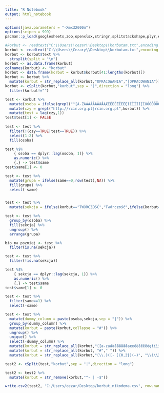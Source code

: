 ```yaml
---
title: "R Notebook"
output: html_notebook
---
```


```r
options(java.parameters = "-Xmx32000m")
options(scipen = 999)
pacman::p_load(googlesheets,zoo,openxlsx,stringr,splitstackshape,plyr,dplyr,sqldf,stringdist,fuzzyjoin,data.table,svMisc,tidyverse,RJDBC,xlsx,RJSONIO,pdftools,readtext)

#korbut <- readtext("C:\\Users\\cezar\\Desktop\\korbutam.txt",encoding = "UTF-8")
korbut <- readtext("C:\\Users\\Cezary\\Desktop\\korbutam.txt",encoding = "UTF-8")
korbut <- korbut$text %>% 
  strsplit(split = "\n")
korbut <- as.data.frame(korbut)
colnames(korbut) <- "korbut"
korbut <- data.frame(korbut = korbut$korbut[41:lengths(korbut)])
korbut <- korbut %>%
  mutate(korbut = str_replace_all(korbut,"OPRACOWANIA","|OPRACOWANIA"))
korbut <- cSplit(korbut,"korbut",sep = "|",direction = "long") %>%
  filter(korbut!="")

test <- korbut %>%
  mutate(osoba = ifelse(grepl("^[A-ZAÁÀÂÃÄĂĀÅĄÆEÉÈÊËĚĒĖĘIÍÌÎÏĪĮIOÓÒÔÕÖŐØŒUÚÙÛÜŰŪůYÝCĆČçDĎĐĐGĢĞKĶLŁĻNŃÑŇŅŊRŘSŚŠŞSßTŤŦÞŢ8ZŻŹŽ]{2,} [A-ZAÁÀÂÃÄĂĀÅĄÆEÉÈÊËĚĒĖĘIÍÌÎÏĪĮIOÓÒÔÕÖŐØŒUÚÙÛÜŰŪůYÝCĆČçDĎĐĐGĢĞKĶLŁĻNŃÑŇŅŊRŘSŚŠŞSßTŤŦÞŢ8ZŻŹŽ]{2,}",korbut),as.character(korbut),NA)) %>%
  mutate(czy = grepl("http://rcin.org.pl|rcin.org.pl",korbut)) %>%
  mutate(test = lag(czy,1))
test$test[1] <- FALSE
 
test <- test %>%
  filter(!(czy==TRUE|test==TRUE)) %>%
  select(1:2) %>%
  fill(osoba)

test %$%  
    { osoba == dplyr::lag(osoba, 1)} %>% 
    as.numeric() %>% 
    {.} -> test$same
test$same[1] <- 0

test <- test %>%
  mutate(grupa = ifelse(same==0,row(test),NA)) %>%
  fill(grupa) %>%
  select(-same)


test <- test %>%
  mutate(sekcja = ifelse(korbut=="TWÓRCZOŚĆ","Twórczość",ifelse(korbut=="Prace edytorskie", "Prace edytorskie", ifelse(korbut=="Listy", "Listy",ifelse(korbut=="OPRACOWANIA", "Opracowania", ifelse(korbut=="Listy i materiały", "Listy i materiały", ifelse(korbut=="Przekłady", "Przekłady", ifelse(korbut=="Utwór o autorstwie niepewnym", "Utwór o autorstwie niepewnym", ifelse(korbut=="Wydanie zbiorowe", "Wydanie zbiorowe", ifelse(korbut=="Utwory o autorstwie niepewnym", "Utwory o autorstwie niepewnym", ifelse(korbut=="Materiały", "Materiały", ifelse(korbut=="Wydania zbiorowe", "Wydania zbiorowe", ifelse(korbut=="Prace kolekcjonerskie", "Prace kolekcjonerskie", ifelse(korbut=="Utwór mylnie przypisany","Utwory mylnie przypisane", ifelse(korbut=="Wiadomości o rękopisach podają", "Wiadomości o rękopisach podają",NA)))))))))))))))

test <- test %>%
  group_by(osoba) %>%
  fill(sekcja) %>%
  ungroup() %>%
  arrange(grupa)

bio_na_pozniej <- test %>%
  filter(is.na(sekcja))

test <- test %>%
  filter(!is.na(sekcja))

test %$%  
    { sekcja == dplyr::lag(sekcja, 1)} %>% 
    as.numeric() %>% 
    {.} -> test$same
test$same[1] <- 0

test <- test %>%
  filter(same==1) %>%
  select(-same)

test <- test %>%
  mutate(dummy_column = paste(osoba,sekcja,sep = "|")) %>%
  group_by(dummy_column) %>% 
  mutate(korbut = paste(korbut,collapse = "#")) %>%
  ungroup() %>%
  unique() %>%
  select(-dummy_column) %>%
  mutate(korbut = str_replace_all(korbut,"([a-zaáàâãäăāåąæeéèêëěēėęiíìîïīįioóòôõöőøœuúùûüűūůyýcćčçdďđđgģğkķlłļnńñňņŋrřsśšşsßtťŧþţ8zżźž0-9][a-zaáàâãäăāåąæeéèêëěēėęiíìîïīįioóòôõöőøœuúùûüűūůyýcćčçdďđđgģğkķlłļnńñňņŋrřsśšşsßtťŧþţ8zżźž0-9\\)]\\.)(#)(\\d{1,2}\\.)","\\1|\\3")) %>%
  mutate(korbut = str_replace_all(korbut, "#"," ")) %>%
  mutate(korbut = str_replace_all(korbut,"(\\.)([- ]{0,2})(—)", "\\1\\2|"))

test2 <- cSplit(test,"korbut",sep = "|",direction = "long")

test2 <- test2 %>%
  mutate(korbut = str_remove(korbut,"^- | -$"))

write.csv2(test2, "C:/Users/cezar/Desktop/korbut_nikodema.csv", row.names = F, na = '', fileEncoding = 'UTF-8')
```

